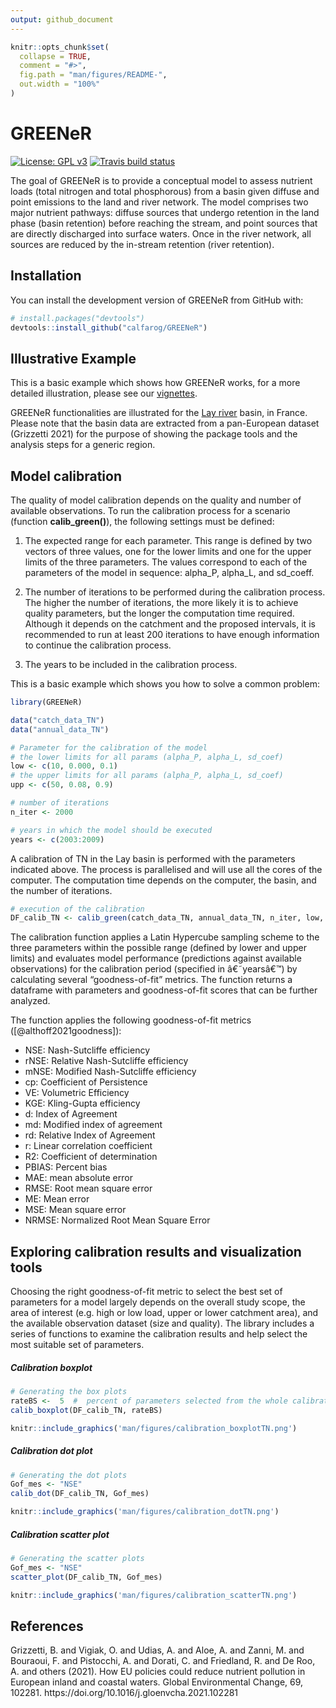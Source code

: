 ```yaml
---
output: github_document
---
```


<!-- README.md is generated from README.Rmd. Please edit that file -->

```r
knitr::opts_chunk$set(
  collapse = TRUE,
  comment = "#>",
  fig.path = "man/figures/README-",
  out.width = "100%"
)
```

# GREENeR

<!-- badges: start -->
[![License: GPL v3](https://img.shields.io/badge/License-GPLv3-blue.svg)](https://www.gnu.org/licenses/gpl-3.0)
[![Travis build status](https://travis-ci.org/calfarog/GREENeR.svg?branch=master)](https://travis-ci.org/calfarog/GREENeR)
<!-- badges: end -->

The goal of GREENeR is to provide a conceptual model to assess nutrient loads (total nitrogen and total phosphorous) from a basin given diffuse and point emissions to the land and river network. The model comprises two major nutrient pathways: diffuse sources that undergo retention in the land phase (basin retention) before reaching the stream, and point sources that are directly discharged into surface waters. Once in the river network, all sources are reduced by the in-stream retention (river retention).

## Installation

You can install the development version of GREENeR from GitHub with:

```r
# install.packages("devtools")
devtools::install_github("calfarog/GREENeR")
```

## Illustrative Example

This is a basic example which shows how GREENeR works, for a more detailed illustration, please see our [vignettes](https://calfarog.github.io/GREENeR/articles/greener_vignette.html).

GREENeR functionalities are illustrated for the [Lay river](https://en.wikipedia.org/wiki/Lay_(river)) basin, in France. Please note that the basin data are extracted from a pan-European dataset (Grizzetti 2021) for the purpose of showing the package tools and the analysis steps for a generic region.

## Model calibration
The quality of model calibration depends on the quality and number of available observations. To run the calibration process for a scenario (function **calib_green()**), the following settings must be defined:

1. The expected range for each parameter. This range is defined by two vectors of three values, one for the lower limits and one for the upper limits of the three parameters. The values correspond to each of the parameters of the model in sequence: alpha_P, alpha_L, and sd_coeff.

2. The number of iterations to be performed during the calibration process. The higher the number of iterations, the more likely it is to achieve quality parameters, but the longer the computation time required.  Although it depends on the catchment and the proposed intervals, it is recommended to run at least 200 iterations to have enough information to continue the calibration process.

3. The years to be included in the calibration process.

This is a basic example which shows you how to solve a common problem:

```r
library(GREENeR)

data("catch_data_TN")
data("annual_data_TN")

# Parameter for the calibration of the model
# the lower limits for all params (alpha_P, alpha_L, sd_coef)
low <- c(10, 0.000, 0.1) 
# the upper limits for all params (alpha_P, alpha_L, sd_coef)  
upp <- c(50, 0.08, 0.9)       

# number of iterations
n_iter <- 2000    

# years in which the model should be executed
years <- c(2003:2009)
```

A calibration of TN in the Lay basin is performed with the parameters indicated above. The process is parallelised and will use all the cores of the computer. The computation time depends on the computer, the basin, and the number of iterations.

```r
# execution of the calibration  
DF_calib_TN <- calib_green(catch_data_TN, annual_data_TN, n_iter, low, upp, years)
```

The calibration function applies a Latin Hypercube sampling scheme to the three parameters within the possible range (defined by lower and upper limits) and evaluates model performance (predictions against available observations) for the calibration period (specified in â€˜yearsâ€™) by calculating several "goodness-of-fit" metrics. The function returns a dataframe with parameters and goodness-of-fit scores that can be further analyzed.

The function applies the following goodness-of-fit metrics ([@althoff2021goodness]):

+ NSE: Nash-Sutcliffe efficiency 
+ rNSE: Relative Nash-Sutcliffe efficiency 
+ mNSE: Modified Nash-Sutcliffe efficiency 
+ cp: Coefficient of Persistence 
+ VE: Volumetric Efficiency 
+ KGE: Kling-Gupta efficiency 
+ d: Index of Agreement 
+ md: Modified index of agreement 
+ rd: Relative Index of Agreement 
+ r: Linear correlation coefficient 
+ R2: Coefficient of determination
+ PBIAS: Percent bias 
+ MAE: mean absolute error
+ RMSE: Root mean square error
+ ME:  Mean error 
+ MSE: Mean square error 
+ NRMSE: Normalized Root Mean Square Error

## Exploring calibration results and visualization tools

Choosing the right goodness-of-fit metric to select the best set of parameters for a model largely depends on the overall study scope, the area of interest (e.g. high or low load, upper or lower catchment area), and the available observation dataset (size and quality). The library includes a series of functions to examine the calibration results and help select the most suitable set of parameters.

##### Calibration boxplot

```r
# Generating the box plots  
rateBS <-  5  #  percent of parameters selected from the whole calibration set
calib_boxplot(DF_calib_TN, rateBS)
```

```r
knitr::include_graphics('man/figures/calibration_boxplotTN.png')
```

##### Calibration dot plot

```r
# Generating the dot plots  
Gof_mes <- "NSE"
calib_dot(DF_calib_TN, Gof_mes)
```

```r
knitr::include_graphics('man/figures/calibration_dotTN.png')
```

##### Calibration scatter plot

```r
# Generating the scatter plots  
Gof_mes <- "NSE"
scatter_plot(DF_calib_TN, Gof_mes)
```

```r
knitr::include_graphics('man/figures/calibration_scatterTN.png')
```

## References

Grizzetti, B. and Vigiak, O. and Udias, A. and Aloe, A. and Zanni, M. and Bouraoui, F. and Pistocchi, A. and Dorati, C. and Friedland, R. and De Roo, A. and others (2021). How EU policies could reduce nutrient pollution in European inland and coastal waters. Global Environmental Change, 69, 102281. https://doi.org/10.1016/j.gloenvcha.2021.102281
